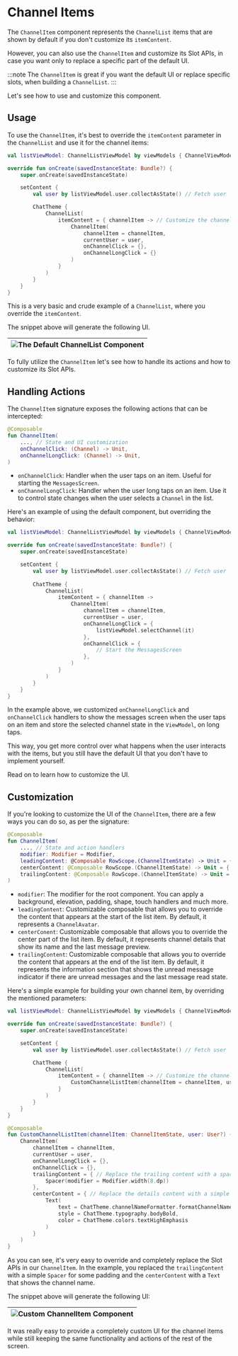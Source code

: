 # Channel Items

The `ChannelItem` component represents the `ChannelList` items that are shown by default if you don't customize its `itemContent`.

However, you can also use the `ChannelItem` and customize its Slot APIs, in case you want only to replace a specific part of the default UI.

:::note
The `ChannelItem` is great if you want the default UI or replace specific slots, when building a `ChannelList`.
:::

Let's see how to use and customize this component.

## Usage

To use the `ChannelItem`, it's best to override the `itemContent` parameter in the `ChannelList` and use it for the channel items:

```kotlin
val listViewModel: ChannelListViewModel by viewModels { ChannelViewModelFactory() }

override fun onCreate(savedInstanceState: Bundle?) {
    super.onCreate(savedInstanceState)

    setContent {
        val user by listViewModel.user.collectAsState() // Fetch user

        ChatTheme {
            ChannelList(
                itemContent = { channelItem -> // Customize the channel items
                    ChannelItem(
                        channelItem = channelItem,
                        currentUser = user,
                        onChannelClick = {},
                        onChannelLongClick = {}
                    )
                }
            )
        }
    }
}
```

This is a very basic and crude example of a `ChannelList`, where you override the `itemContent`.

The snippet above will generate the following UI.

|![The Default ChannelList Component](../../assets/compose_default_channel_list_component.png)|
|---|

To fully utilize the `ChannelItem` let's see how to handle its actions and how to customize its Slot APIs.

## Handling Actions

The `ChannelItem` signature exposes the following actions that can be intercepted:

```kotlin
@Composable
fun ChannelItem(
    ..., // State and UI customization
    onChannelClick: (Channel) -> Unit,
    onChannelLongClick: (Channel) -> Unit,
)
```

* `onChannelClick`: Handler when the user taps on an item. Useful for starting the `MessagesScreen`.
* `onChannelLongClick`: Handler when the user long taps on an item. Use it to control state changes when the user selects a `Channel` in the list.

Here's an example of using the default component, but overriding the behavior:

```kotlin
val listViewModel: ChannelListViewModel by viewModels { ChannelViewModelFactory() }

override fun onCreate(savedInstanceState: Bundle?) {
    super.onCreate(savedInstanceState)

    setContent {
        val user by listViewModel.user.collectAsState() // Fetch user
        
        ChatTheme {
            ChannelList(
                itemContent = { channelItem ->
                    ChannelItem(
                        channelItem = channelItem,
                        currentUser = user,
                        onChannelLongClick = {
                            listViewModel.selectChannel(it)
                        },
                        onChannelClick = {
                            // Start the MessagesScreen
                        },
                    )
                }
            )
        }
    }
}
```

In the example above, we customized `onChannelLongClick`  and `onChannelClick` handlers to show the messages screen when the user taps on an item and store the selected channel state in the `ViewModel`, on long taps.

This way, you get more control over what happens when the user interacts with the items, but you still have the default UI that you don't have to implement yourself.

Read on to learn how to customize the UI.

## Customization

If you're looking to customize the UI of the `ChannelItem`, there are a few ways you can do so, as per the signature:

```kotlin
@Composable
fun ChannelItem(
    ..., // State and action handlers
    modifier: Modifier = Modifier,
    leadingContent: @Composable RowScope.(ChannelItemState) -> Unit = { ... },
    centerContent: @Composable RowScope.(ChannelItemState) -> Unit = { ... },
    trailingContent: @Composable RowScope.(ChannelItemState) -> Unit = { ... },
)
```

* `modifier`: The modifier for the root component. You can apply a background, elevation, padding, shape, touch handlers and much more.
* `leadingContent`: Customizable composable that allows you to override the content that appears at the start of the list item. By default, it represents a `ChannelAvatar`.
* `centerConent`: Customizable composable that allows you to override the center part of the list item. By default, it represents channel details that show its name and the last message preview.
* `trailingContent`: Customizable composable that allows you to override the content that appears at the end of the list item. By default, it represents the information section that shows the unread message indicator if there are unread messages and the last message read state.

Here's a simple example for building your own channel item, by overriding the mentioned parameters:

```kotlin
val listViewModel: ChannelListViewModel by viewModels { ChannelViewModelFactory() }

override fun onCreate(savedInstanceState: Bundle?) {
    super.onCreate(savedInstanceState)

    setContent {
        val user by listViewModel.user.collectAsState() // Fetch user

        ChatTheme {
            ChannelList(
                itemContent = { channelItem -> // Customize the channel items
                    CustomChannelListItem(channelItem = channelItem, user = user)
                }
            )
        }
    }
}

@Composable
fun CustomChannelListItem(channelItem: ChannelItemState, user: User?) {
    ChannelItem(
        channelItem = channelItem,
        currentUser = user,
        onChannelLongClick = {},
        onChannelClick = {},
        trailingContent = { // Replace the trailing content with a spacer
            Spacer(modifier = Modifier.width(8.dp))
        },
        centerContent = { // Replace the details content with a simple Text
            Text(
                text = ChatTheme.channelNameFormatter.formatChannelName(it.channel, user),
                style = ChatTheme.typography.bodyBold,
                color = ChatTheme.colors.textHighEmphasis
            )
        }
    )
}
```

As you can see, it's very easy to override and completely replace the Slot APIs in our `ChannelItem`. In the example, you replaced the `trailingContent` with a simple `Spacer` for some padding and the `centerContent` with a `Text` that shows the channel name.

The snippet above will generate the following UI:

|![Custom ChannelItem Component](../../assets/compose_custom_channel_list_item.png)|
|---|

It was really easy to provide a completely custom UI for the channel items while still keeping the same functionality and actions of the rest of the screen.
